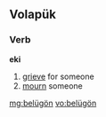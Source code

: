 ==Volapük==

===Verb===
{{infl|vo|verb}} '''eki'''

# [[grieve]] for someone
# [[mourn]] someone

[[mg:belügön]]
[[vo:belügön]]